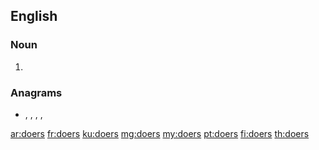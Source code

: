 ==English==

===Noun===
{{head|en|noun plural form}}

# {{plural of|doer|lang=en}}

===Anagrams===
* {{l|en|deros}}, {{l|en|DEROS}}, {{l|en|resod}}, {{l|en|rodes}}, {{l|en|rosed}}

[[ar:doers]]
[[fr:doers]]
[[ku:doers]]
[[mg:doers]]
[[my:doers]]
[[pt:doers]]
[[fi:doers]]
[[th:doers]]